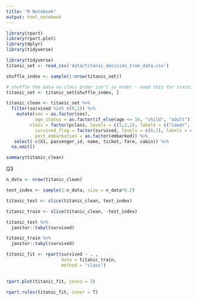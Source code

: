 ```yaml
---
title: "R Notebook"
output: html_notebook
---
```


```r
library(rpart)
library(rpart.plot)
library(dplyr)
library(tidyverse)
```

```r
library(tidyverse)
titanic_set <- read_csv('data/titanic_decision_tree_data.csv')

shuffle_index <- sample(1:nrow(titanic_set))

# shuffle the data so class order isn't in order - need this for training/testing split later on 
titanic_set <- titanic_set[shuffle_index, ]
```

```r

titanic_clean <- titanic_set %>%
  filter(survived %in% c(0,1)) %>%
    mutate(sex = as.factor(sex), 
           age_status = as.factor(if_else(age <= 16, "child", "adult")),
         class = factor(pclass, levels = c(3,2,1), labels = c("Lower", "Middle", "Upper")), 
           survived_flag = factor(survived, levels = c(0,1), labels = c("No", "Yes")), 
           port_embarkation = as.factor(embarked)) %>%
   select(-c(X1, passenger_id, name, ticket, fare, cabin)) %>% 
  na.omit()

```


```r
summary(titanic_clean)
```




Q3
```r
n_data <- nrow(titanic_clean)

test_index <- sample(1:n_data, size = n_data*0.2)

titanic_test <- slice(titanic_clean, test_index)

titanic_train <- slice(titanic_clean, -test_index)
```

```r
titanic_test %>% 
  janitor::tabyl(survived)
```

```r
titanic_train %>% 
  janitor::tabyl(survived)
```

```r
titanic_fit <- rpart(survived ~ . ,
                     data = titanic_train,
                     method = "class")
  

rpart.plot(titanic_fit, yesno = 2)
```
```r
rpart.rules(titanic_fit, cover = T)
```











